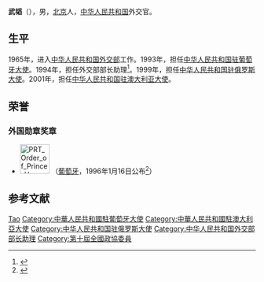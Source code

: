 '''武韬'''（{{bd|1940年|||catIdx=}}），男，[[北京市|北京]]人，[[中华人民共和国|中华人民共和国]]外交官。

== 生平 ==
1965年，进入[[中华人民共和国外交部|中华人民共和国外交部]]工作。1993年，担任[[中国驻葡萄牙大使列表|中华人民共和国驻葡萄牙大使]]。1994年，担任外交部部长助理<ref>{{cite book|author=山西省地方志编纂委员会|title=《山西年鉴》|year=1997年|publisher=山西人民出版社|pages=100页}}</ref>。1999年，担任[[中国驻俄罗斯大使列表|中华人民共和国驻俄罗斯大使]]。2001年，担任[[中国驻澳大利亚大使列表|中华人民共和国驻澳大利亚大使]]。

== 荣誉 ==
===外国勋章奖章===
* [[File:PRT_Order_of_Prince_Henry_-_Grand_Cross_BAR.png|60px]] {{link-pt|恩里克王子大十字勋章|Ordem do Infante D. Henrique}}（[[葡萄牙|葡萄牙]]，1996年1月16日公布<ref>{{pt}}{{cite web |url=http://www.ordens.presidencia.pt/?idc=154&list=1&pos=50#list |title=ENTIDADES ESTRANGEIRAS AGRACIADAS COM ORDENS PORTUGUESAS |publisher=Presidência da República Portuguesa |date= |accessdate=2021-01-12 |archive-date=2021-01-18 |archive-url=https://web.archive.org/web/20210118130557/https://www.ordens.presidencia.pt/?idc=154&list=1&pos=50#list |dead-url=no }}</ref>）

== 参考文献 ==
{{reflist}}

{{start box}}
{{s-dip}}
{{succession box|[[过家鼎|过家鼎]]|[[韦东|韦东]]|[[中国驻葡萄牙大使列表|中华人民共和国驻葡萄牙大使]]|1993年2月-1994年7月}}
{{succession box|[[李凤林|李凤林]]|[[张德广_(1941年)|张德广]]|[[中国驻俄罗斯大使列表|中华人民共和国驻俄罗斯大使]]|1999年9月-2001年7月}}
{{succession box|[[周文重|周文重]]|[[傅莹|傅莹]]|[[中国驻澳大利亚大使列表|中华人民共和国驻澳大利亚大使]]|2001年8月-2003年12月}}
{{end box}}

{{中国政治人物小作品}}

{{Authority control}}
{{DEFAULTSORT:Wu武}}
[[Category:武姓|Tao]]
[[Category:中華人民共和國駐葡萄牙大使|Category:中華人民共和國駐葡萄牙大使]]
[[Category:中華人民共和國駐澳大利亞大使|Category:中華人民共和國駐澳大利亞大使]]
[[Category:中华人民共和国驻俄罗斯大使|Category:中华人民共和国驻俄罗斯大使]]
[[Category:中华人民共和国外交部部长助理|Category:中华人民共和国外交部部长助理]]
[[Category:第十屆全國政協委員|Category:第十屆全國政協委員]]